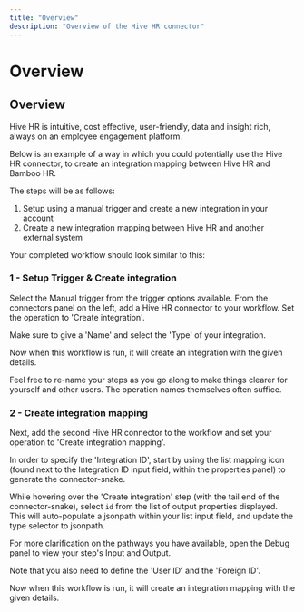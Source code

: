 ```yaml
---
title: "Overview"
description: "Overview of the Hive HR connector"
---
```


# Overview

## Overview

Hive HR is intuitive, cost effective, user-friendly, data and insight rich, always on an employee engagement platform.

Below is an example of a way in which you could potentially use the Hive HR connector, to create an integration mapping between Hive HR and Bamboo HR.

The steps will be as follows:

1. Setup using a manual trigger and create a new integration in your account
2. Create a new integration mapping between Hive HR and another external system

Your completed workflow should look similar to this:

### 1 - Setup Trigger & Create integration

Select the Manual trigger from the trigger options available. From the connectors panel on the left, add a Hive HR connector to your workflow. Set the operation to 'Create integration'.

Make sure to give a 'Name' and select the 'Type' of your integration.

Now when this workflow is run, it will create an integration with the given details.

Feel free to re-name your steps as you go along to make things clearer for yourself and other users. The operation names themselves often suffice.

### 2 - Create integration mapping

Next, add the second Hive HR connector to the workflow and set your operation to 'Create integration mapping'.

In order to specify the 'Integration ID', start by using the list mapping icon (found next to the Integration ID input field, within the properties panel) to generate the connector-snake.

While hovering over the 'Create integration' step (with the tail end of the connector-snake), select `id` from the list of output properties displayed. This will auto-populate a jsonpath within your list input field, and update the type selector to jsonpath.

For more clarification on the pathways you have available, open the Debug panel to view your step's Input and Output.

Note that you also need to define the 'User ID' and the 'Foreign ID'.

Now when this workflow is run, it will create an integration mapping with the given details.
